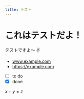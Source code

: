 ```yaml
---
title: テスト
---
```


# これはテストだよ！

テストですよ～ ✌

- www.example.com
- https://example.com

* [ ] to do
* [x] done

$x + y = z$
